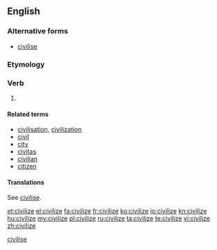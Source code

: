 {{also|civilise}}
==English==
<!--subst: of [[Template:sync]]-->
<!--If you edit this entry, please also edit [[civilise]] to ensure these two entries remain synchronized.-->[[Category:English synchronized entries|civilise]]{{wikipedia}}
===Alternative forms===
* [[civilise]] {{qualifier|chiefly {{l|en|British}}}}

===Etymology===
{{suffix|civil|ize}}

===Verb===
{{en-verb|civilizes|civilizing|civilized}}

# {{alternative spelling of|{{l|en|civilise}}}}

====Related terms====
* [[civilisation]], [[civilization]]
* [[civil]]
* [[city]]
* [[civitas]]
* [[civilian]]
* [[citizen]]

====Translations====
See [[civilise#Translations|civilise]].

[[et:civilize]]
[[el:civilize]]
[[fa:civilize]]
[[fr:civilize]]
[[ko:civilize]]
[[io:civilize]]
[[kn:civilize]]
[[hu:civilize]]
[[my:civilize]]
[[pl:civilize]]
[[ru:civilize]]
[[ta:civilize]]
[[te:civilize]]
[[vi:civilize]]
[[zh:civilize]]
